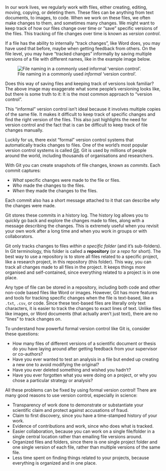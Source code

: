 In our work lives, we regularly work with files, either creating,
editing, moving, copying, or deleting them. These files can be
anything from text documents, to images, to code. When we work on these
files, we often make changes to them, and sometimes many changes. 
We might want to keep track of how our files change over time or "save" specific versions of
the files. This tracking of file changes over time is known as *version control*.


If a file has the ability to internally "track changes", like Word
does, you may have used that before, maybe when getting
feedback from others. On the file level, you may have "tracked changes"
informally by saving multiple versions of a file with different names,
like in the example image below.

![File naming in a commonly used *informal* 'version
control'.](/images/informal-version-control.jpg)

Does this way of saving files and keeping track of versions look
familiar? The above image may exaggerate what some people's versioning looks
like, but there is some truth to it: It is the most common approach to
"version control".

This "informal" version control isn't ideal because it involves multiple
copies of the same file. It makes it difficult to keep track of specific
changes and find the right version of the files. This also just highlights the need for version control and the fact that is can be difficult to keep track of file changes manually.

Luckily for us, there exist "formal" version control systems that automatically
tracks changes to files. One of the world's most popular version control
systems is called
[Git](https://git-scm.com/book/en/v2/Getting-Started-What-is-Git%3F).
Git is used by millions of people around the world, including thousands
of organisations and researchers.

With Git you can create snapshots of file changes, known as *commits*. Each commit
captures:

-   *What* specific changes were made to the file or files.
-   *Who* made the changes to the files.
-   *When* they made the changes to the files.

Each commit also has a short message attached to it that can
describe *why* the changes were made.

Git stores these commits in a history log. The history log allows you to
quickly go back and explore the changes made to files, along with a
message describing the changes. This is extremely useful when you
revisit your own work after a long time and when you work in groups or with collaborators.

Git only tracks changes to files *within a specific folder* (and it's
sub-folders). In Git terminology, this folder is called a
**repository** (or a *repo* for short). The best way to use a repository
is to store all files related to a specific project, like a research
project, in this repository (this folder). This way, you can track all
changes made to all files in the project. It keeps things more organised and
self-contained, since everything related to a project is in one place.

Any type of file can be stored in a repository, including both
code and other non-code based files like Word or images. However, Git has
more features and tools for tracking specific changes when the file is
text-based, like a `.txt`, `.csv`, or code. Since these text-based files
are literally only text characters, it is easier to track the changes to
exact lines of text. Unlike files like images, or Word documents (that
actually aren't just text), there are no "lines" to track changes on.

To understand how powerful formal version control like Git is, consider these
questions:

-   How many files of different versions of a scientific document or
    thesis do you have laying around after getting feedback from your
    supervisor or co-authors?
-   Have you ever wanted to test an analysis in a
    file but ended up creating a new one to avoid modifying the original?
-   Have you ever deleted something and wished you hadn't?
-   Have you ever forgotten what you were doing on a project, or why you
    chose a particular strategy or analysis?

All these problems can be fixed by using formal version control! There
are many good reasons to use version control, especially in science:

-   Transparency of work done to demonstrate or substantiate your
    scientific claim and protect against accusations of fraud.
-   Claim to first discovery, since you have a time-stamped history of
    your work.
-   Evidence of contributions and work, since who does what is tracked.
-   Easier collaboration, because you can work on a single file/folder
    in a single central location rather than emailing file versions
    around.
-   Organized files and folders, since there is one single project
    folder and one single version of each file, rather than multiple
    versions of the same file.
-   Less time spent on finding things related to your projects, because
    everything is organized and in one place.
